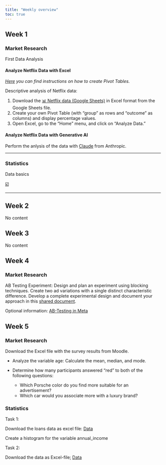 ```yaml
---
title: "Weekly overview"
toc: true
---
```



## Week 1

### Market Research

First Data Analysis

#### Analyze Netflix Data with Excel

*[Here](https://support.microsoft.com/en-us/office/create-a-pivottable-to-analyze-worksheet-data-a9a84538-bfe9-40a9-a8e9-f99134456576) you can find instructions on how to create Pivot Tables.*

Descriptive analysis of Netflix data:

1. Download the [📊 Netflix data (Google Sheets)](https://docs.google.com/spreadsheets/d/1QO0UfC43YwJ0YIg5LWaYkVUX-qGh93wZZ6JLyHa3_bg/edit?gid=1337641040#gid=1337641040) in Excel format from the Google Sheets file.  
2. Create your own Pivot Table (with "group" as rows and "outcome" as columns) and display percentage values.
3. Open Excel, go to the "Home" menu, and click on "Analyze Data."  


#### Analyze Netflix Data with Generative AI

Perform the anlysis of the data with [Claude](https://claude.ai/new) from Anthropic.


---


### Statistics

Data basics

[☑️](https://forms.gle/EJT7mcYgPi8drKgR9)


---

## Week 2

No content

## Week 3

No content

## Week 4

### Market Research

AB Testing Experiment: Design and plan an experiment using blocking techniques. Create two ad variations with a single distinct characteristic difference. Develop a complete experimental design and document your approach in this [shared document](https://docs.google.com/document/d/1SYkp846kb7W006CTouy07yEH1VKxL0W7iHsN-PO8-Ew/edit?usp=sharing).

Optional information: [AB-Testing in Meta](https://blog.hubspot.com/blog/tabid/6307/bid/30893/how-to-split-test-your-facebook-ads-to-maximize-conversions.aspx)

## Week 5

### Market Research

Download the Excel file with the survey results from Moodle.

- Analyze the variable age: Calculate the mean, median, and mode.

- Determine how many participants answered “red” to both of the following questions:
  - Which Porsche color do you find more suitable for an advertisement?
  - Which car would you associate more with a luxury brand?

### Statistics

Task 1:

Download the loans data as excel file: [Data](https://docs.google.com/spreadsheets/d/1SJhTA9rAS1EDz-eqXJOut54olPJJqOydJJ6sDD91ujA/edit?gid=0#gid=0)

Create a histogram for the variable annual_income


Task 2:

Download the data as Excel-file; [Data](https://docs.google.com/spreadsheets/d/1xXhRBbKjqlglrUUdRKWhwG5XiMKQsbGqOagLara3V0k/edit#gid=0) 
